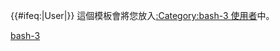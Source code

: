{{User language-3|bash|這个用户能'''[[:Category:Bash-3 使用者|熟練地]]'''編寫'''[[:Category:Bash 使用者|Bash]]'''腳本。|Bash}}<includeonly>{{#ifeq:{{NAMESPACE}}|User|[[Category:维基程序员|{{PAGENAME}}]]}}</includeonly><noinclude>{{clear}}
這個模板會將您放入[[:Category:bash-3 使用者]]中。
{{Complang|bash}}
[[Category:bash-3 使用者| ]]
[[Category:程式用戶框模板|bash-3]]</noinclude>